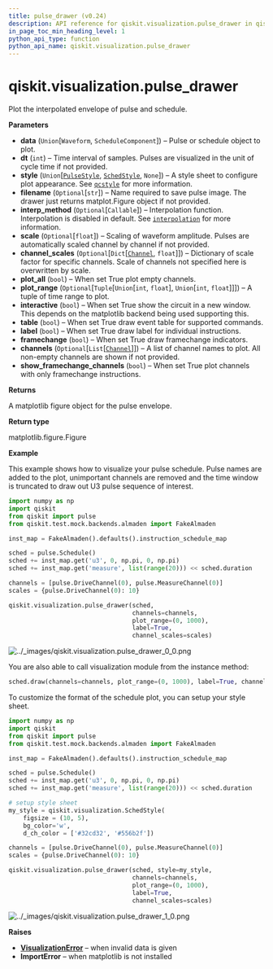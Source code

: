 ```yaml
---
title: pulse_drawer (v0.24)
description: API reference for qiskit.visualization.pulse_drawer in qiskit v0.24
in_page_toc_min_heading_level: 1
python_api_type: function
python_api_name: qiskit.visualization.pulse_drawer
---
```


<span id="qiskit-visualization-pulse-drawer" />

# qiskit.visualization.pulse\_drawer

<Function id="qiskit.visualization.pulse_drawer" isDedicatedPage={true} github="https://github.com/qiskit/qiskit/tree/stable/0.16/qiskit/visualization/pulse_visualization.py" signature="pulse_drawer(data, dt=1, style=None, filename=None, interp_method=None, scale=None, channel_scales=None, plot_all=False, plot_range=None, interactive=False, table=False, label=False, framechange=True, channels=None, show_framechange_channels=True)">
  Plot the interpolated envelope of pulse and schedule.

  **Parameters**

  *   **data** (`Union`\[`Waveform`, `ScheduleComponent`]) – Pulse or schedule object to plot.
  *   **dt** (`int`) – Time interval of samples. Pulses are visualized in the unit of cycle time if not provided.
  *   **style** (`Union`\[[`PulseStyle`](qiskit.visualization.pulse.qcstyle#pulsestyle "qiskit.visualization.pulse.qcstyle.PulseStyle"), [`SchedStyle`](qiskit.visualization.pulse.qcstyle#schedstyle "qiskit.visualization.pulse.qcstyle.SchedStyle"), `None`]) – A style sheet to configure plot appearance. See [`qcstyle`](qiskit.visualization.pulse.qcstyle#module-qiskit.visualization.pulse.qcstyle "qiskit.visualization.pulse.qcstyle") for more information.
  *   **filename** (`Optional`\[`str`]) – Name required to save pulse image. The drawer just returns matplot.Figure object if not provided.
  *   **interp\_method** (`Optional`\[`Callable`]) – Interpolation function. Interpolation is disabled in default. See [`interpolation`](qiskit.visualization.pulse.interpolation#module-qiskit.visualization.pulse.interpolation "qiskit.visualization.pulse.interpolation") for more information.
  *   **scale** (`Optional`\[`float`]) – Scaling of waveform amplitude. Pulses are automatically scaled channel by channel if not provided.
  *   **channel\_scales** (`Optional`\[`Dict`\[[`Channel`](qiskit.pulse.channels#channel "qiskit.pulse.channels.Channel"), `float`]]) – Dictionary of scale factor for specific channels. Scale of channels not specified here is overwritten by scale.
  *   **plot\_all** (`bool`) – When set True plot empty channels.
  *   **plot\_range** (`Optional`\[`Tuple`\[`Union`\[`int`, `float`], `Union`\[`int`, `float`]]]) – A tuple of time range to plot.
  *   **interactive** (`bool`) – When set True show the circuit in a new window. This depends on the matplotlib backend being used supporting this.
  *   **table** (`bool`) – When set True draw event table for supported commands.
  *   **label** (`bool`) – When set True draw label for individual instructions.
  *   **framechange** (`bool`) – When set True draw framechange indicators.
  *   **channels** (`Optional`\[`List`\[[`Channel`](qiskit.pulse.channels#channel "qiskit.pulse.channels.Channel")]]) – A list of channel names to plot. All non-empty channels are shown if not provided.
  *   **show\_framechange\_channels** (`bool`) – When set True plot channels with only framechange instructions.

  **Returns**

  A matplotlib figure object for the pulse envelope.

  **Return type**

  matplotlib.figure.Figure

  **Example**

  This example shows how to visualize your pulse schedule. Pulse names are added to the plot, unimportant channels are removed and the time window is truncated to draw out U3 pulse sequence of interest.

  ```python
  import numpy as np
  import qiskit
  from qiskit import pulse
  from qiskit.test.mock.backends.almaden import FakeAlmaden

  inst_map = FakeAlmaden().defaults().instruction_schedule_map

  sched = pulse.Schedule()
  sched += inst_map.get('u3', 0, np.pi, 0, np.pi)
  sched += inst_map.get('measure', list(range(20))) << sched.duration

  channels = [pulse.DriveChannel(0), pulse.MeasureChannel(0)]
  scales = {pulse.DriveChannel(0): 10}

  qiskit.visualization.pulse_drawer(sched,
                                    channels=channels,
                                    plot_range=(0, 1000),
                                    label=True,
                                    channel_scales=scales)
  ```

  ![../\_images/qiskit.visualization.pulse\_drawer\_0\_0.png](/images/api/qiskit/0.24/qiskit.visualization.pulse_drawer_0_0.png)

  You are also able to call visualization module from the instance method:

  ```python
  sched.draw(channels=channels, plot_range=(0, 1000), label=True, channel_scales=scales)
  ```

  To customize the format of the schedule plot, you can setup your style sheet.

  ```python
  import numpy as np
  import qiskit
  from qiskit import pulse
  from qiskit.test.mock.backends.almaden import FakeAlmaden

  inst_map = FakeAlmaden().defaults().instruction_schedule_map

  sched = pulse.Schedule()
  sched += inst_map.get('u3', 0, np.pi, 0, np.pi)
  sched += inst_map.get('measure', list(range(20))) << sched.duration

  # setup style sheet
  my_style = qiskit.visualization.SchedStyle(
      figsize = (10, 5),
      bg_color='w',
      d_ch_color = ['#32cd32', '#556b2f'])

  channels = [pulse.DriveChannel(0), pulse.MeasureChannel(0)]
  scales = {pulse.DriveChannel(0): 10}

  qiskit.visualization.pulse_drawer(sched, style=my_style,
                                    channels=channels,
                                    plot_range=(0, 1000),
                                    label=True,
                                    channel_scales=scales)
  ```

  ![../\_images/qiskit.visualization.pulse\_drawer\_1\_0.png](/images/api/qiskit/0.24/qiskit.visualization.pulse_drawer_1_0.png)

  **Raises**

  *   [**VisualizationError**](qiskit.visualization.VisualizationError "qiskit.visualization.VisualizationError") – when invalid data is given
  *   **ImportError** – when matplotlib is not installed
</Function>

